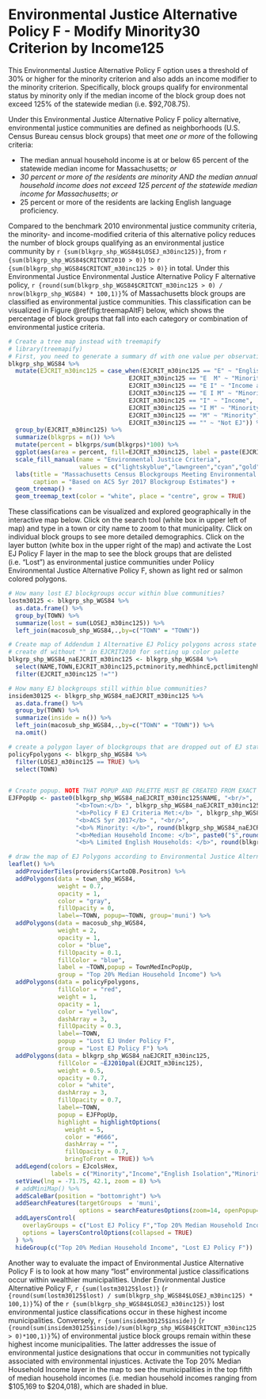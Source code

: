 # Environmental Justice Alternative Policy F - Modify Minority30 Criterion by Income125

This Environmental Justice Alternative Policy F option uses a threshold of 30% or higher for the minority criterion and also adds an income modifier to the minority criterion. Specifically, block groups qualify for environmental status by minority only if the median income of the block group does not exceed 125% of the statewide median (i.e. \$92,708.75). 

Under this Environmental Justice Alternative Policy F policy alternative, environmental justice communities are defined as neighborhoods (U.S. Census Bureau census block groups) that meet *one or more* of the following criteria: 

* The median annual household income is at or below 65 percent of the statewide median income for Massachusetts; *or*
* *30 percent or more of the residents are minority AND the median annual household income does not exceed 125 percent of the statewide median income for Massachusetts*; *or*
* 25 percent or more of the residents are lacking English language proficiency.

Compared to the benchmark 2010 environmental justice community criteria, the minority- and income-modified criteria of this alternative policy reduces the number of block groups qualifying as an environmental justice community by `r {sum(blkgrp_shp_WGS84$LOSEJ_m30inc125)}`, from `r {sum(blkgrp_shp_WGS84$CRITCNT2010 > 0)}` to `r {sum(blkgrp_shp_WGS84$CRITCNT_m30inc125 > 0)}` in total. Under this Environmental Justice Environmental Justice Alternative Policy F alternative policy, `r {round(sum(blkgrp_shp_WGS84$CRITCNT_m30inc125 > 0) / nrow(blkgrp_shp_WGS84) * 100,1)}`% of Massachusetts block groups are classified as environmental justice communities. This classification can be visualized in Figure \@ref(fig:treemapAltF) below, which shows the percentage of block groups that fall into each category or combination of environmental justice criteria.

```r
# Create a tree map instead with treemapify
# library(treemapify)
# First, you need to generate a summary df with one value per observation or EJ criterion
blkgrp_shp_WGS84 %>% 
  mutate(EJCRIT_m30inc125 = case_when(EJCRIT_m30inc125 == "E" ~ "English Isolation",
                                  EJCRIT_m30inc125 == "E  M" ~ "Minority and English Isolation", 
                                  EJCRIT_m30inc125 == "E I" ~ "Income and English Isolation",
                                  EJCRIT_m30inc125 == "E I M" ~ "Minority, Income, and English Isolation",
                                  EJCRIT_m30inc125 == "I" ~ "Income",
                                  EJCRIT_m30inc125 == "I M" ~ "Minority and Income",
                                  EJCRIT_m30inc125 == "M" ~ "Minority",
                                  EJCRIT_m30inc125 == "" ~ "Not EJ")) %>% 
  group_by(EJCRIT_m30inc125) %>% 
  summarize(blkgrps = n()) %>% 
  mutate(percent = blkgrps/sum(blkgrps)*100) %>% 
  ggplot(aes(area = percent, fill=EJCRIT_m30inc125, label = paste(EJCRIT_m30inc125,paste(round(percent,1),"%"),sep="\n"))) + 
  scale_fill_manual(name = "Environmental Justice Criteria", 
                    values = c("lightskyblue","lawngreen","cyan","gold","deeppink","darkgreen","navyblue","gray88")) +
  labs(title = "Massachusetts Census Blockgroups Meeting Environmental Justice Alternative Policy F Criteria",
       caption = "Based on ACS 5yr 2017 Blockgroup Estimates") +
  geom_treemap() + 
  geom_treemap_text(color = "white", place = "centre", grow = TRUE)
```

These classifications can be visualized and explored geographically in the interactive map below. Click on the search tool (white box in upper left of map) and type in a town or city name to zoom to that municipality. Click on individual block groups to see more detailed demographics. Click on the layer button (white box in the upper right of the map) and activate the Lost EJ Policy F layer in the map to see the block groups that are delisted (i.e. "Lost") as environmental justice communities under Poliicy Environmental Justice Alternative Policy F, shown as light red or salmon colored polygons. 

```r
# How many lost EJ blockgroups occur within blue communities?
lostm30125 <- blkgrp_shp_WGS84 %>% 
  as.data.frame() %>% 
  group_by(TOWN) %>% 
  summarize(lost = sum(LOSEJ_m30inc125)) %>% 
  left_join(macosub_shp_WGS84,.,by=c("TOWN" = "TOWN"))

# Create map of Addendum 1 Alternative EJ Policy polygons across state
# create df without "" in EJCRIT2010 for setting up color palette
blkgrp_shp_WGS84_naEJCRIT_m30inc125 <- blkgrp_shp_WGS84 %>%
  select(NAME,TOWN,EJCRIT_m30inc125,pctminority,medhhincE,pctlimitenghh) %>% 
  filter(EJCRIT_m30inc125 !="")

# How many EJ blockgroups still within blue communities?
insidem30125 <- blkgrp_shp_WGS84_naEJCRIT_m30inc125 %>% 
  as.data.frame() %>% 
  group_by(TOWN) %>% 
  summarize(inside = n()) %>% 
  left_join(macosub_shp_WGS84,.,by=c("TOWN" = "TOWN")) %>% 
  na.omit()

# create a polygon layer of blockgroups that are dropped out of EJ status by criteria change
policyFpolygons <- blkgrp_shp_WGS84 %>% 
  filter(LOSEJ_m30inc125 == TRUE) %>% 
  select(TOWN)
  

# Create popup. NOTE THAT POPUP AND PALETTE MUST BE CREATED FROM EXACT SAME DF AS USED IN leaflet() MAP. OTHERWISE, POPUPS WILL SHOW UP IN THE WRONG LOCATION!
EJFPopUp <- paste0(blkgrp_shp_WGS84_naEJCRIT_m30inc125$NAME, "<br/>",
                   "<b>Town:</b> ", blkgrp_shp_WGS84_naEJCRIT_m30inc125$TOWN, "<br/>",
                   "<b>Policy F EJ Criteria Met:</b> ", blkgrp_shp_WGS84_naEJCRIT_m30inc125$EJCRIT_m30inc125, "<br/>",
                   "<b>ACS 5yr 2017</b> ", "<br/>",
                   "<b>% Minority: </b>", round(blkgrp_shp_WGS84_naEJCRIT_m30inc125$pctminority,1),"<br/>",
                   "<b>Median Household Income: </b>", paste0("$",round(blkgrp_shp_WGS84_naEJCRIT_m30inc125$medhhincE)),"<br/>",
                   "<b>% Limited English Households: </b>", round(blkgrp_shp_WGS84_naEJCRIT_m30inc125$pctlimitenghh,1))

# draw the map of EJ Polygons according to Environmental Justice Alternative Policy F EJ Policy. Faded red/salmong colored polygons represent blockgroups that lose EJ status when the income criteria modifies minority and English isolation. 
leaflet() %>% 
  addProviderTiles(providers$CartoDB.Positron) %>% 
  addPolygons(data = town_shp_WGS84,
              weight = 0.7,
              opacity = 1,
              color = "gray",
              fillOpacity = 0,
              label=~TOWN, popup=~TOWN, group='muni') %>% 
  addPolygons(data = macosub_shp_WGS84,
              weight = 2,
              opacity = 1,
              color = "blue",
              fillOpacity = 0.1,
              fillColor = "blue",
              label = ~TOWN,popup = TownMedIncPopUp,
              group = "Top 20% Median Household Income") %>% 
  addPolygons(data = policyFpolygons,
              fillColor = "red",
              weight = 1,
              opacity = 1,
              color = "yellow",
              dashArray = 3,
              fillOpacity = 0.3,
              label=~TOWN,
              popup = "Lost EJ Under Policy F",
              group = "Lost EJ Policy F") %>% 
  addPolygons(data = blkgrp_shp_WGS84_naEJCRIT_m30inc125,
              fillColor = ~EJ2010pal(EJCRIT_m30inc125), 
              weight = 0.5,
              opacity = 0.7,
              color = "white",
              dashArray = 3,
              fillOpacity = 0.7,
              label=~TOWN, 
              popup = EJFPopUp,
              highlight = highlightOptions(
                weight = 5,
                color = "#666",
                dashArray = "",
                fillOpacity = 0.7,
                bringToFront = TRUE)) %>% 
  addLegend(colors = EJcolsHex, 
            labels = c("Minority","Income","English Isolation","Minority and Income","Minority and English Isolation","Income and English Isolation","Minority, Income, and English Isolation"), title = "Environmental Justice Populations", position = "bottomleft") %>% 
  setView(lng = -71.75, 42.1, zoom = 8) %>% 
  # addMiniMap() %>% 
  addScaleBar(position = "bottomright") %>% 
  addSearchFeatures(targetGroups  = 'muni', 
                    options = searchFeaturesOptions(zoom=14, openPopup=TRUE, hideMarkerOnCollapse=T)) %>% 
  addLayersControl(
    overlayGroups = c("Lost EJ Policy F","Top 20% Median Household Income"),
    options = layersControlOptions(collapsed = TRUE)
  ) %>% 
  hideGroup(c("Top 20% Median Household Income", "Lost EJ Policy F"))
```

Another way to evaluate the impact of Environmental Justice Alternative Policy F is to look at how many "lost" environmental justice classifications occur within wealthier municipalities. Under Environmental Justice Alternative Policy F, `r {sum(lostm30125$lost)}` (`r {round(sum(lostm30125$lost) / sum(blkgrp_shp_WGS84$LOSEJ_m30inc125) * 100,1)}`%) of the `r {sum(blkgrp_shp_WGS84$LOSEJ_m30inc125)}` lost environmental justice classifications occur in these highest income municipalities. Conversely, `r {sum(insidem30125$inside)}` (`r {round(sum(insidem30125$inside)/sum(blkgrp_shp_WGS84$CRITCNT_m30inc125 > 0)*100,1)}`%) of environmental justice block groups remain within these highest income municipalities. The latter addresses the issue of environmental justice designations that occur in communities not typically associated with environmental injustices. Activate the Top 20% Median Household Income layer in the map to see the municipalities in the top fifth of median household incomes (i.e. median household incomes ranging from \$105,169 to \$204,018), which are shaded in blue. 